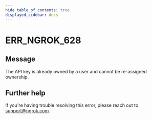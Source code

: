 ```yaml
---
hide_table_of_contents: true
displayed_sidebar: docs
---
```



# ERR_NGROK_628

## Message

The API key is already owned by a user and cannot be re-assigned ownership.

<ErrorDetails error="err_ngrok_628" />

## Further help

If you're having trouble resolving this error, please reach out to [support@ngrok.com](mailto:support@ngrok.com?subject=Help%20with%20ERR_NGROK_628).

